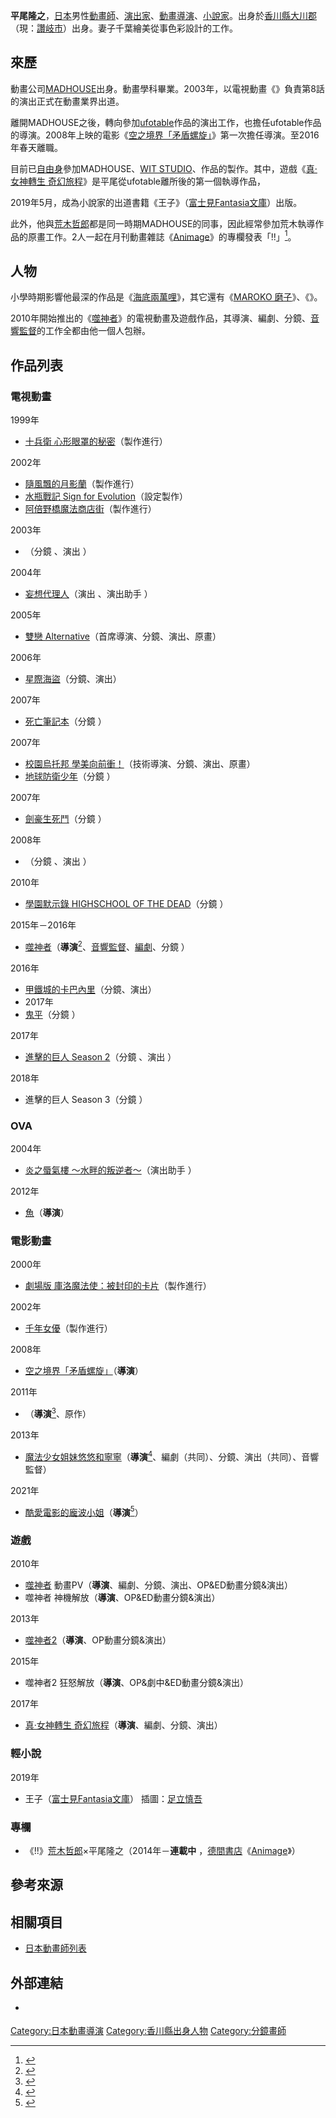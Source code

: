 {{multiple issues|
{{Notability Unreferenced|time=2020-11-05T17:57:39+00:00}}
{{Primarysources|time=2020-11-05T17:57:39+00:00}}
}}
{{noteTA|G1=Anime}}
{{japanese|japanese=平尾 隆之|kana=ひらお たかゆき|romaji=Hirao Takayuki}}
'''平尾隆之'''{{BD|1979年|1月10日||}}，[[日本|日本]]男性[[動畫師|動畫師]]、[[戲劇|演出家]]、[[動畫|動畫]][[導演|導演]]、[[小說家|小說家]]。出身於[[香川縣|香川縣]][[大川郡|大川郡]]{{link-ja|津田町 (香川縣)|津田町 (香川県)|津田町}}（現：[[讚岐市|讚岐市]]）出身。妻子千葉繪美從事色彩設計的工作。

== 來歷 ==
動畫公司[[MADHOUSE|MADHOUSE]]出身。{{link-ja|大阪設計專門學校|大阪デザイナー専門学校}}動畫學科畢業。2003年，以電視動畫《{{link-ja|TEXHNOLYZE|TEXHNOLYZE}}》負責第8話的演出正式在動畫業界出道。

離開MADHOUSE之後，轉向參加[[ufotable|ufotable]]作品的演出工作，也擔任ufotable作品的導演。2008年上映的電影《[[空之境界|空之境界「矛盾螺旋」]]》第一次擔任導演。至2016年春天離職。

目前已[[自由職業|自由身]]參加MADHOUSE、[[WIT_STUDIO|WIT STUDIO]]、{{link-ja|ANIMA&CO.|アニマ&カンパニー|NAZ}}作品的製作。其中，遊戲《[[真·女神轉生_奇幻旅程|真·女神轉生 奇幻旅程]]》是平尾從ufotable離所後的第一個執導作品，

2019年5月，成為小說家的出道書籍《{{lang|ja|のけもの}}王子{{lang|ja|とバケモノ姫}}》（[[富士見Fantasia文庫|富士見Fantasia文庫]]）出版。

此外，他與[[荒木哲郎|荒木哲郎]]都是同一時期MADHOUSE的同事，因此經常參加荒木執導作品的原畫工作。2人一起在月刊動畫雜誌《[[Animage|Animage]]》的專欄發表「{{lang|ja|バリウタの愛を知りたい}}!!」<ref>{{Cite web|publisher=近藤光的[[Twitter|Twitter]]|work=|url=https://twitter.com/hikaruufo/status/531702531026460672|title=2014年11月10日22:58 (JST)|date=2014-11-10|accessdate=2019-08-24|language=ja|archive-date=2022-06-09|archive-url=https://web.archive.org/web/20220609204501/https://twitter.com/hikaruufo/status/531702531026460672}}</ref>。

== 人物 ==
小學時期影響他最深的作品是《[[冒險少女娜汀亞|海底兩萬哩]]》，其它還有《[[祖先大人萬萬歲！|MAROKO 磨子]]》、《{{link-ja|曙光Q#迷宮物件 FILE538|トワイライトQ#迷宮物件 FILE538|曙光Q 迷宮物件 FILE538}}》。

2010年開始推出的《[[噬神者|噬神者]]》的電視動畫及遊戲作品，其導演、編劇、分鏡、[[音效指導|音響監督]]的工作全都由他一個人包辦。

== 作品列表 ==
=== 電視動畫 ===
; 1999年
* [[十兵衛|十兵衛 心形眼罩的秘密]]（製作進行）
; 2002年
* [[隨風飄的月影蘭|隨風飄的月影蘭]]（製作進行）
* [[水瓶戰記|水瓶戰記 Sign for Evolution]]（設定製作）
* [[阿倍野橋魔法商店街|阿倍野橋魔法商店街]]（製作進行）
; 2003年
* {{link-ja|TEXHNOLYZE|TEXHNOLYZE}}（分鏡<!--第8、14話-->、演出<!--第21話-->）
; 2004年
* [[妄想代理人|妄想代理人]]（演出<!--第1話-->、演出助手<!--第7、9～13話-->）　
; 2005年
* [[雙戀_Alternative|雙戀 Alternative]]（首席導演、分鏡、演出、原畫）
; 2006年
* [[星際海盜|星際海盜]]（分鏡、演出）
; 2007年
* [[死亡筆記_(動畫)|死亡筆記本]]（分鏡<!--第36話-->）
; 2007年
* [[校園烏托邦_學美向前衝！|校園烏托邦 學美向前衝！]]（技術導演、分鏡、演出、原畫）
* [[地球防衛少年|地球防衛少年]]（分鏡<!--第16話-->）
; 2007年
* [[劍豪生死鬥|劍豪生死鬥]]（分鏡<!--第7話-->）
; 2008年
* {{link-ja|黑塚 -KUROZUKA-|黒塚 KUROZUKA}}（分鏡<!--第9話-->、演出<!--第9話-->）
; 2010年
* [[學園默示錄|學園默示錄 HIGHSCHOOL OF THE DEAD]]（分鏡<!--第8話-->）
; 2015年－2016年
* [[噬神者|噬神者]]（'''導演'''<ref>{{cite web|url=https://anime.eiga.com/program/104326/|title=噬神者：作品情報|publisher=Anime Hack|accessdate=2020-11-05|language=ja|archive-date=2021-05-18|archive-url=https://web.archive.org/web/20210518051719/https://anime.eiga.com/program/104326/}}</ref>、[[音效指導|音響監督]]、[[編劇|編劇]]、分鏡<!--全話-->）
; 2016年
* [[甲鐵城的卡巴內里|甲鐵城的卡巴內里]]（分鏡、演出）
* 2017年
* [[鬼平犯科帳|鬼平]]（分鏡<!--第11話-->）
; 2017年
* [[進擊的巨人|進擊的巨人 Season 2]]（分鏡<!--第30（共同）、32、36話-->、演出<!--第32、37話（共同）-->）
; 2018年
* 進擊的巨人 Season 3（分鏡<!--第39話-->）

=== OVA ===
; 2004年
* [[炎之蜃氣樓|炎之蜃氣樓 ～水畔的叛逆者～]]（演出助手<!--第2話-->）
; 2012年
* [[魚_(漫畫)|魚]]（'''導演'''）

=== 電影動畫 ===
; 2000年
* [[百變小櫻#電影版|劇場版 庫洛魔法使：被封印的卡片]]（製作進行）
; 2002年
* [[千年女優|千年女優]]（製作進行）
; 2008年
* [[空之境界|空之境界「矛盾螺旋」]]（'''導演'''）
; 2011年
* {{link-ja|櫻之溫度|桜の温度}}（'''導演'''<ref>{{cite web|url=https://anime.eiga.com/movie/102597/|title=櫻之溫度：作品情報|publisher=Anime Hack|accessdate=2020-11-05|language=ja|archive-date=2021-05-12|archive-url=https://web.archive.org/web/20210512165356/https://anime.eiga.com/movie/102597/}}</ref>、原作）
; 2013年
* [[詛咒屋姐妹#劇場版|魔法少女姐妹悠悠和寧寧]]（'''導演'''<ref>{{cite web|url=https://anime.eiga.com/movie/103580/|title=魔法少女姐妹悠悠和寧寧：作品情報|publisher=Anime Hack|accessdate=2020-11-05|language=ja|archive-date=2022-01-26|archive-url=https://web.archive.org/web/20220126002441/https://anime.eiga.com/movie/103580/}}</ref>、編劇（共同）、分鏡、演出（共同）、音響監督）
; 2021年
* [[酷愛電影的龐波小姐|酷愛電影的龐波小姐]]（'''導演'''<ref>{{cite web|url=https://anime.eiga.com/movie/107287/|title=酷愛電影的龐波小姐：作品情報|publisher=Anime Hack|accessdate=2020-11-05|language=ja|archive-date=2021-10-22|archive-url=https://web.archive.org/web/20211022085349/https://anime.eiga.com/movie/107287/}}</ref>）

=== 遊戲 ===
; 2010年
* [[噬神者|噬神者]] 動畫PV（'''導演'''、編劇、分鏡、演出、OP&ED動畫分鏡&演出）
* 噬神者 神機解放（'''導演'''、OP&ED動畫分鏡&演出）
; 2013年
* [[噬神者2|噬神者2]]（'''導演'''、OP動畫分鏡&演出）
; 2015年
* 噬神者2 狂怒解放（'''導演'''、OP&劇中&ED動畫分鏡&演出）
; 2017年
* [[真·女神轉生_奇幻旅程|真·女神轉生 奇幻旅程]]（'''導演'''、編劇、分鏡、演出）

=== 輕小說 ===
; 2019年
* {{lang|ja|のけもの}}王子{{lang|ja|とバケモノ姫}}（[[富士見Fantasia文庫|富士見Fantasia文庫]]） 插圖：[[足立慎吾|足立慎吾]]

=== 專欄 ===
* 《{{lang|ja|バリウタの愛を知りたい}}!!》[[荒木哲郎|荒木哲郎]]×平尾隆之（2014年－'''連載中''' ，[[德間書店|德間書店]]《[[Animage|Animage]]》）

== 參考來源 ==
{{reflist}}

== 相關項目 ==
* [[日本動畫師列表|日本動畫師列表]]

== 外部連結 ==
* {{Twitter|hira0takayuk1}} {{ja icon}}

{{平尾隆之執導作品}}
{{DEFAULTSORT:Hirao Takayuki}}
[[Category:日本動畫導演|Category:日本動畫導演]]
[[Category:香川縣出身人物|Category:香川縣出身人物]]
[[Category:分鏡畫師|Category:分鏡畫師]]